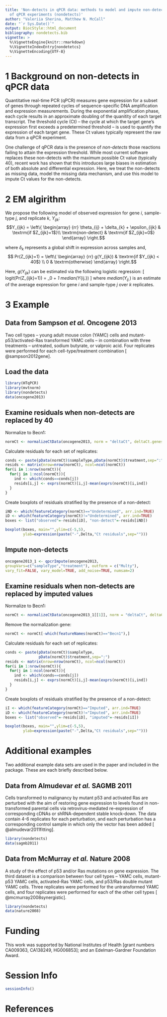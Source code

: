 ---
title: 'Non-detects in qPCR data: methods to model and impute non-detects in the results
  of qPCR experiments (nondetects)'
author: "Valeriia Sherina, Matthew N. McCall"
date: "`r Sys.Date()`"
output: BiocStyle::html_document
bibliography: nondetects.bib
vignette: >
  %\VignetteEngine{knitr::rmarkdown}
  %\VignetteIndexEntry{nondetetcs}
  %\VignetteEncoding{UTF-8}
---

# 1 Background on non-detects in qPCR data

Quantitative real-time PCR (qPCR) measures gene expression for a
subset of genes through repeated cycles of sequence-specific DNA
amplification and expression measurements. During the exponential
amplification phase, each cycle results in an approximate doubling of
the quanitity of each target transcript. The threshold cycle (Ct) --
the cycle at which the target gene's expression first exceeds a
predetermined threshold -- is used to quantify the expression of each
target gene. These Ct values typically represent the raw data from a
qPCR experiment.

One challenge of qPCR data is the presence of *non-detects* those reactions failing to attain the expression threshold. While most
current software replaces these non-detects with the maximum possible
Ct value (typically 40), recent work has shown that this introduces
large biases in estimation of both absolute and differential
expression. Here, we treat the non-detects as missing data, model the
missing data mechanism, and use this model to impute Ct values for the
non-detects.

# 2 EM algirithm
We propose the following model of observed expression for gene $i$,
sample-type $j$, and replicate $k$, $Y_{ijk}$:
$$Y_{ijk} = \left\{ \begin{array}
{rr}
\theta_{ij} + \delta_{k} + \epsilon_{ijk} & \textrm{if $Z_{ijk}=1$}\\
\textrm{non-detect} & \textrm{if $Z_{ijk}=0$}
\end{array} \right.$$

where $\delta_{k}$ represents a global shift in expression across samples and,
$$ Pr(Z_{ijk}=1) = \left\{ \begin{array}
{rr}
g(Y_{ijk}) & \textrm{if $Y_{ijk} < 40$} \\
0 & \textrm{otherwise}
\end{array} \right.$$

Here, $g(Y_{ijk})$ can be estimated via the following logistic regression:
\[
logit(Pr(Z_{ijk}=1)) =  \beta_0 + \beta_1 median(Y_{ij.})
\]
where $median(Y_{ij.})$ is an estimate of the average expression for
gene $i$ and sample-type $j$ over $k$ replicates.

# 3 Example

## Data from Sampson *et al.* Oncogene 2013
Two cell types -- young adult mouse colon (YAMC) cells and
mutant-p53/activated-Ras transformed YAMC cells -- in combination with
three treatments -- untreated, sodium butyrate, or valproic acid. Four
replicates were performed for each cell-type/treatment combination
[ @sampson2012gene].

## Load the data

```{r, echo=TRUE}
library(HTqPCR)
library(mvtnorm)
library(nondetects)
data(oncogene2013)
```

## Examine residuals when non-detects are replaced by 40
Normalize to Becn1:
```{r, echo=TRUE}
normCt <- normalizeCtData(oncogene2013, norm = "deltaCt", deltaCt.genes = "Becn1")
```

Calculate residuals for each set of replicates:
```{r, echo=TRUE}
conds <- paste(pData(normCt)$sampleType,pData(normCt)$treatment,sep=":")
resids <- matrix(nrow=nrow(normCt), ncol=ncol(normCt))
for(i in 1:nrow(normCt)){
  for(j in 1:ncol(normCt)){
    ind <- which(conds==conds[j])
    resids[i,j] <- exprs(normCt)[i,j]-mean(exprs(normCt)[i,ind])
  }
}
``` 

Create boxplots of residuals stratified by the presence of a non-detect:
```{r, echo=TRUE}
iND <- which(featureCategory(normCt)=="Undetermined", arr.ind=TRUE)
iD <- which(featureCategory(normCt)!="Undetermined", arr.ind=TRUE)
boxes <- list("observed"=-resids[iD], "non-detect"=-resids[iND])
```

```{r, echo=TRUE}
boxplot(boxes, main="",ylim=c(-5,5),
        ylab=expression(paste("-",Delta,"Ct residuals",sep="")))
```

## Impute non-detects
```{r, echo=TRUE}
oncogene2013_1 <- qpcrImpute(oncogene2013, 
groupVars=c("sampleType","treatment"), outform = c("Multy"), 
vary_fit=FALSE, vary_model=TRUE, add_noise=TRUE, numsam=2)
``` 

## Examine residuals when non-detects are replaced by imputed values
Normalize to Becn1:
```{r, echo=TRUE}
normCt <- normalizeCtData(oncogene2013_1[[1]], norm = "deltaCt", deltaCt.genes = "Becn1")
``` 

Remove the normalization gene:
```{r, echo=TRUE}
normCt <- normCt[-which(featureNames(normCt)=="Becn1"),]
``` 

Calculate residuals for each set of replicates:
``` {r, echo=TRUE}
conds <- paste(pData(normCt)$sampleType,
               pData(normCt)$treatment,sep=":")
resids <- matrix(nrow=nrow(normCt), ncol=ncol(normCt))
for(i in 1:nrow(normCt)){
  for(j in 1:ncol(normCt)){
    ind <- which(conds==conds[j])
    resids[i,j] <- exprs(normCt)[i,j]-mean(exprs(normCt)[i,ind])
  }
}
```

Create boxplots of residuals stratified by the presence of a non-detect:
```{r, echo=TRUE}
iI <- which(featureCategory(normCt)=="Imputed", arr.ind=TRUE)
iD <- which(featureCategory(normCt)!="Imputed", arr.ind=TRUE)
boxes <- list("observed"=-resids[iD], "imputed"=-resids[iI])
```
```{r, echo=TRUE}
boxplot(boxes, main="",ylim=c(-5,5),
        ylab=expression(paste("-",Delta,"Ct residuals",sep="")))
```


# Additional examples
Two additional example data sets are used in the paper and included in
the package. These are each briefly described below.

## Data from Almudevar *et al.* SAGMB 2011
Cells transformed to malignancy by mutant p53 and activated Ras are
perturbed with the aim of restoring gene expression to levels found in
non-transformed parental cells via retrovirus-mediated re-expression
of corresponding cDNAs or shRNA-dependent stable knock-down. The data
contain 4-6 replicates for each perturbation, and each perturbation
has a corresponding control sample in which only the vector has been
added [ @almudevar2011fitting].

```{r, echo=TRUE}
library(nondetects)
data(sagmb2011)
```

## Data from McMurray *et al.* Nature 2008
A study of the effect of p53 and/or Ras mutations on gene
expression. The third dataset is a comparison between four cell types
-- YAMC cells, mutant-p53 YAMC cells, activated-Ras YAMC cells, and
p53/Ras double mutant YAMC cells. Three replicates were performed for
the untransformed YAMC cells, and four replicates were performed for
each of the other cell types [ @mcmurray2008synergistic].

```{r, echo=TRUE}
library(nondetects)
data(nature2008)
```

# Funding
This work was supported by National Institutes of Health [grant
  numbers CA009363, CA138249, HG006853]; and an Edelman-Gardner
Foundation Award.

# Session Info
```{r, echo=TRUE}
sessionInfo()
``` 

# References

